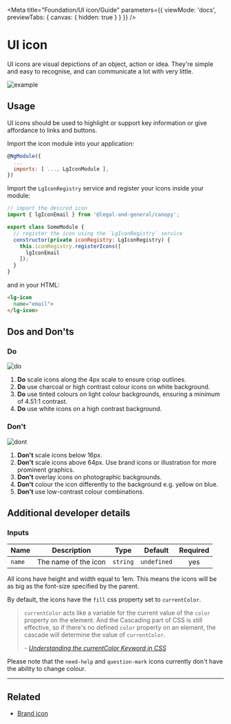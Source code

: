 
<Meta title="Foundation/UI icon/Guide" parameters={{ viewMode: 'docs', previewTabs: { canvas: { hidden: true } } }} />

# UI icon

<p class="standfirst">UI icons are visual depictions of an object, action or idea. They're simple and easy to recognise, and can communicate a lot with very little.</p>

![example](docs/ui-icon/example.png)

## Usage

UI icons should be used to highlight or support key information or give affordance to links and buttons.

Import the icon module into your application:

```js
@NgModule({
  ...
  imports: [ ..., LgIconModule ],
})
```



Import the `LgIconRegistry` service and register your icons inside your module:

```js
// import the desired icon
import { lgIconEmail } from '@legal-and-general/canopy';

export class SomeModule {
  // register the icon using the `LgIconRegistry` service
  constructor(private iconRegistry: LgIconRegistry) {
    this.iconRegistry.registerIcons([
      lgIconEmail
    ]);
  }
}
```



and in your HTML:

```html
<lg-icon
  name="email">
</lg-icon>
```

## Dos and Don'ts

### Do

![do](docs/ui-icon/do.png)

1. **Do** scale icons along the 4px scale to ensure crisp outlines.
2. **Do** use charcoal or high contrast colour icons on white background.
3. **Do** use tinted colours on light colour backgrounds, ensuring a minimum of 4.51:1 contrast.
4. **Do** use white icons on a high contrast background.

### Don't

![dont](docs/ui-icon/dont.png)

1. **Don't** scale icons below 16px.
2. **Don't** scale icons above 64px. Use brand icons or illustration for more prominent graphics.
3. **Don't** overlay icons on photographic backgrounds.
4. **Don't** colour the icon differently to the background e.g. yellow on blue.
5. **Don't** use low-contrast colour combinations.

## Additional developer details

### Inputs

| Name   | Description          |   Type   |   Default   | Required |
|--------|----------------------|:--------:|:-----------:|:--------:|
| `name` | The name of the icon | `string` | `undefined` |   yes    |

All icons have height and width equal to 1em. This means the icons will be as big as the font-size specified by the parent.

By default, the icons have the `fill` css property set to `currentColor`.

> `currentColor` acts like a variable for the current value of the `color` property on the element. And the Cascading part of CSS is still effective, so if there's no defined `color` property on an element, the cascade will determine the value of `currentColor`.
>
> *- <a href="https://www.digitalocean.com/community/tutorials/css-currentcolor" target="_blank">Understanding the currentColor Keyword in CSS</a>*

Please note that the `need-help` and `question-mark` icons currently don't have the ability to change colour.

---

## Related

- [Brand icon](./?path=/docs/foundation-brand-icon-guide--page)


<Feedback />
